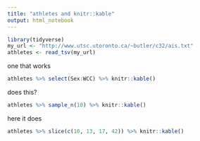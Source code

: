 ```yaml
---
title: "athletes and knitr::kable"
output: html_notebook
---
```


```r
library(tidyverse)
my_url <- "http://www.utsc.utoronto.ca/~butler/c32/ais.txt"
athletes <- read_tsv(my_url)
```

one that works

```r
athletes %>% select(Sex:WCC) %>% knitr::kable()
```

does this?

```r
athletes %>% sample_n(10) %>% knitr::kable()
```

here it does

```r
athletes %>% slice(c(10, 13, 17, 42)) %>% knitr::kable()
```

